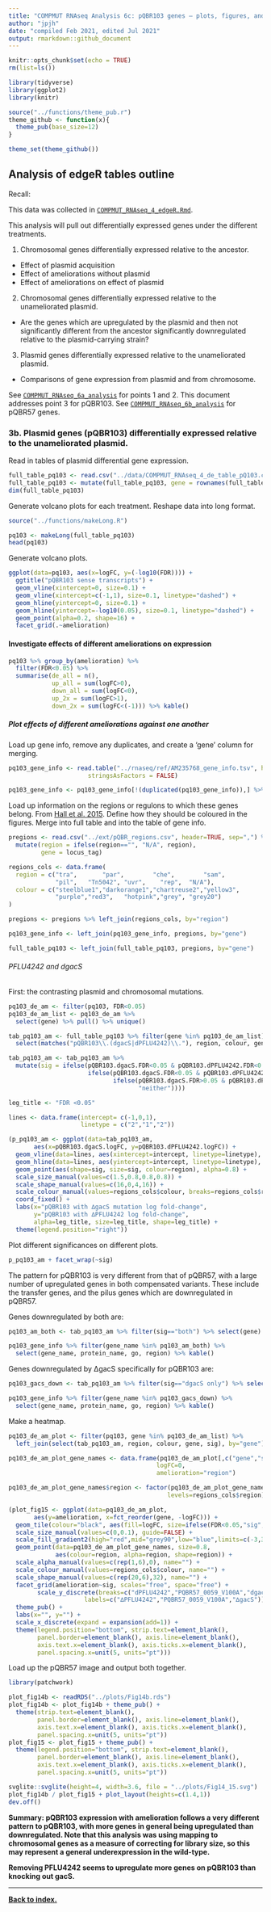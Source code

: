 ```yaml
---
title: "COMPMUT RNAseq Analysis 6c: pQBR103 genes — plots, figures, and analysis"
author: "jpjh"
date: "compiled Feb 2021, edited Jul 2021"
output: rmarkdown::github_document
---
```


```r
knitr::opts_chunk$set(echo = TRUE)
rm(list=ls())

library(tidyverse)
library(ggplot2)
library(knitr)

source("../functions/theme_pub.r")
theme_github <- function(x){
  theme_pub(base_size=12)
}

theme_set(theme_github())
```

## Analysis of edgeR tables outline

Recall:

This data was collected in [`COMPMUT_RNAseq_4_edgeR.Rmd`](COMPMUT_RNAseq_4_edgeR.md).

This analysis will pull out differentially expressed genes under the different treatments.

1. Chromosomal genes differentially expressed relative to the ancestor.
  - Effect of plasmid acquisition
  - Effect of ameliorations without plasmid
  - Effect of ameliorations on effect of plasmid
2. Chromosomal genes differentially expressed relative to the unameliorated plasmid.
  - Are the genes which are upregulated by the plasmid and then not significantly different from the ancestor significantly downregulated relative to the plasmid-carrying strain?
3. Plasmid genes differentially expressed relative to the unameliorated plasmid.
  - Comparisons of gene expression from plasmid and from chromosome.

See [`COMPMUT_RNAseq_6a_analysis`](COMPMUT_RNAseq_6a_analysis.md) for points 1 and 2. This document addresses point 3 for pQBR103. See [`COMPMUT_RNAseq_6b_analysis`](COMPMUT_RNAseq_6b_analysis.md) for pQBR57 genes.

### 3b. Plasmid genes (pQBR103) differentially expressed relative to the unameliorated plasmid.

Read in tables of plasmid differential gene expression. 

```r
full_table_pq103 <- read.csv("../data/COMPMUT_RNAseq_4_de_table_pQ103.csv", sep=",", header=TRUE)
full_table_pq103 <- mutate(full_table_pq103, gene = rownames(full_table_pq103))
dim(full_table_pq103)
```

Generate volcano plots for each treatment. Reshape data into long format.

```r
source("../functions/makeLong.R")

pq103 <- makeLong(full_table_pq103)
head(pq103)
```

Generate volcano plots.

```r
ggplot(data=pq103, aes(x=logFC, y=(-log10(FDR)))) +
  ggtitle("pQBR103 sense transcripts") +
  geom_vline(xintercept=0, size=0.1) +
  geom_vline(xintercept=c(-1,1), size=0.1, linetype="dashed") +
  geom_hline(yintercept=0, size=0.1) + 
  geom_hline(yintercept=-log10(0.05), size=0.1, linetype="dashed") + 
  geom_point(alpha=0.2, shape=16) +
  facet_grid(.~amelioration) 
```

#### Investigate effects of different ameliorations on expression

```r
pq103 %>% group_by(amelioration) %>%
  filter(FDR<0.05) %>%
  summarise(de_all = n(),
            up_all = sum(logFC>0),
            down_all = sum(logFC<0),
            up_2x = sum(logFC>1),
            down_2x = sum(logFC<(-1))) %>% kable()
```

##### Plot effects of different ameliorations against one another

Load up gene info, remove any duplicates, and create a 'gene' column for merging.

```r
pq103_gene_info <- read.table("../rnaseq/ref/AM235768_gene_info.tsv", header=TRUE, sep="\t",
                      stringsAsFactors = FALSE)

pq103_gene_info <- pq103_gene_info[!(duplicated(pq103_gene_info)),] %>% mutate(gene = gene_name)
```

Load up information on the regions or regulons to which these genes belong. From [Hall et al. 2015](dx.doi.org/10.1111/1462-2920.12901). Define how they should be coloured in the figures. Merge into full table and into the table of gene info.

```r
pregions <- read.csv("../ext/pQBR_regions.csv", header=TRUE, sep=",") %>%
  mutate(region = ifelse(region=="", "N/A", region),
         gene = locus_tag)

regions_cols <- data.frame(
  region = c("tra",       "par",        "che",        "sam",    
             "pil",   "Tn5042", "uvr",    "rep",  "N/A"),
  colour = c("steelblue1","darkorange1","chartreuse2","yellow3",
             "purple","red3",   "hotpink","grey", "grey20")
)

pregions <- pregions %>% left_join(regions_cols, by="region")

pq103_gene_info <- left_join(pq103_gene_info, pregions, by="gene")

full_table_pq103 <- left_join(full_table_pq103, pregions, by="gene")
```

###### PFLU4242 and dgacS

First: the contrasting plasmid and chromosomal mutations.

```r
pq103_de_am <- filter(pq103, FDR<0.05) 
pq103_de_am_list <- pq103_de_am %>% 
  select(gene) %>% pull() %>% unique()

tab_pq103_am <- full_table_pq103 %>% filter(gene %in% pq103_de_am_list) %>%
  select(matches("pQBR103\\.(dgacS|dPFLU4242)\\."), region, colour, gene)

tab_pq103_am <- tab_pq103_am %>% 
  mutate(sig = ifelse(pQBR103.dgacS.FDR<0.05 & pQBR103.dPFLU4242.FDR<0.05,"both",
                      ifelse(pQBR103.dgacS.FDR<0.05 & pQBR103.dPFLU4242.FDR>0.05,"dgacS only",
                             ifelse(pQBR103.dgacS.FDR>0.05 & pQBR103.dPFLU4242.FDR<0.05,"dPFLU4242 only",
                                    "neither"))))

leg_title <- "FDR <0.05"

lines <- data.frame(intercept= c(-1,0,1),
                    linetype = c("2","1","2"))

(p_pq103_am <- ggplot(data=tab_pq103_am,
       aes(x=pQBR103.dgacS.logFC, y=pQBR103.dPFLU4242.logFC)) +
  geom_vline(data=lines, aes(xintercept=intercept, linetype=linetype), size=0.2, show.legend=FALSE) +
  geom_hline(data=lines, aes(yintercept=intercept, linetype=linetype), size=0.2, show.legend=FALSE) +
  geom_point(aes(shape=sig, size=sig, colour=region), alpha=0.8) +
  scale_size_manual(values=c(1.5,0.8,0.8,0.8)) +
  scale_shape_manual(values=c(16,0,4,16)) +
  scale_colour_manual(values=regions_cols$colour, breaks=regions_cols$region) +
  coord_fixed() +
  labs(x="pQBR103 with ∆gacS mutation log fold-change",
       y="pQBR103 with ∆PFLU4242 log fold-change",
       alpha=leg_title, size=leg_title, shape=leg_title) +
  theme(legend.position="right"))
```

Plot different significances on different plots.

```r
p_pq103_am + facet_wrap(~sig)
```

The pattern for pQBR103 is very different from that of pQBR57, with a large number of upregulated genes in both compensated variants. These include the transfer genes, and the pilus genes which are downregulated in pQBR57.

Genes downregulated by both are:

```r
pq103_am_both <- tab_pq103_am %>% filter(sig=="both") %>% select(gene) %>% pull() %>% unique()

pq103_gene_info %>% filter(gene_name %in% pq103_am_both) %>% 
  select(gene_name, protein_name, go, region) %>% kable()
```

Genes downregulated by ∆gacS specifically for pQBR103 are:

```r
pq103_gacs_down <- tab_pq103_am %>% filter(sig=="dgacS only") %>% select(gene) %>% pull() %>% unique()

pq103_gene_info %>% filter(gene_name %in% pq103_gacs_down) %>% 
  select(gene_name, protein_name, go, region) %>% kable()
```

Make a heatmap.

```r
pq103_de_am_plot <- filter(pq103, gene %in% pq103_de_am_list) %>% 
  left_join(select(tab_pq103_am, region, colour, gene, sig), by="gene")

pq103_de_am_plot_gene_names <- data.frame(pq103_de_am_plot[,c("gene","sig","region")],
                                         logFC=0,
                                         amelioration="region")

pq103_de_am_plot_gene_names$region <- factor(pq103_de_am_plot_gene_names$region,
                                            levels=regions_cols$region)

(plot_fig15 <- ggplot(data=pq103_de_am_plot,
       aes(y=amelioration, x=fct_reorder(gene, -logFC))) +
  geom_tile(colour="black", aes(fill=logFC, size=ifelse(FDR<0.05,"sig","ns"))) + 
  scale_size_manual(values=c(0,0.1), guide=FALSE) +
  scale_fill_gradient2(high="red",mid="grey90",low="blue",limits=c(-3,3)) +
  geom_point(data=pq103_de_am_plot_gene_names, size=0.8,
             aes(colour=region, alpha=region, shape=region)) +
  scale_alpha_manual(values=c(rep(1,6),0), name="") +
  scale_colour_manual(values=regions_cols$colour, name="") +
  scale_shape_manual(values=c(rep(20,6),32), name="") +
  facet_grid(amelioration~sig, scales="free", space="free") + 
        scale_y_discrete(breaks=c("dPFLU4242","PQBR57_0059_V100A","dgacS"),
                     labels=c("∆PFLU4242","PQBR57_0059_V100A","∆gacS")) +
  theme_pub() +
  labs(x="", y="") +
  scale_x_discrete(expand = expansion(add=1)) +
  theme(legend.position="bottom", strip.text=element_blank(),
        panel.border=element_blank(), axis.line=element_blank(),
        axis.text.x=element_blank(), axis.ticks.x=element_blank(),
        panel.spacing.x=unit(5, units="pt")))
```

Load up the pQBR57 image and output both together.

```r
library(patchwork)

plot_fig14b <- readRDS("../plots/Fig14b.rds")
plot_fig14b <- plot_fig14b + theme_pub() + 
  theme(strip.text=element_blank(),
        panel.border=element_blank(), axis.line=element_blank(),
        axis.text.x=element_blank(), axis.ticks.x=element_blank(),
        panel.spacing.x=unit(5, units="pt"))
plot_fig15 <- plot_fig15 + theme_pub() + 
  theme(legend.position="bottom", strip.text=element_blank(),
        panel.border=element_blank(), axis.line=element_blank(),
        axis.text.x=element_blank(), axis.ticks.x=element_blank(),
        panel.spacing.x=unit(5, units="pt"))

svglite::svglite(height=4, width=3.6, file = "../plots/Fig14_15.svg")
plot_fig14b / plot_fig15 + plot_layout(heights=c(1.4,1))
dev.off()
```

**Summary: pQBR103 expression with amelioration follows a very different pattern to pQBR103, with more genes in general being upregulated than downregulated. Note that this analysis was using mapping to chromosomal genes as a measure of correcting for library size, so this may represent a general underexpression in the wild-type.**

**Removing PFLU4242 seems to upregulate more genes on pQBR103 than knocking out gacS.**

---

**[Back to index.](COMPMUT_index.md)**